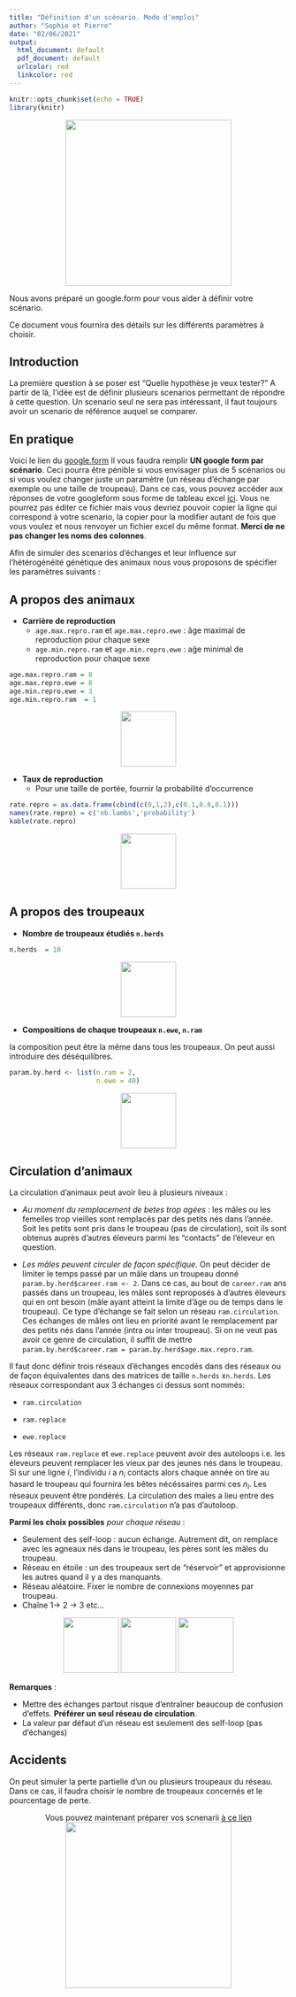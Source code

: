 ```yaml
---
title: "Définition d'un scénario. Mode d'emploi"
author: "Sophie et Pierre"
date: "02/06/2021"
output:
  html_document: default
  pdf_document: default
  urlcolor: red
  linkcolor: red
---
```


```r
knitr::opts_chunk$set(echo = TRUE)
library(knitr)
```



  
<center>
![](genie.jpg){width=300px}
</center>

Nous avons préparé un google.form pour vous aider à définir votre scénario. 

Ce document vous fournira des détails sur  les différents paramètres à choisir. 


## **Introduction**

La première question à se poser est "Quelle hypothèse je veux tester?"
A partir de là, l'idée est de définir plusieurs scenarios permettant de répondre à cette question. Un scenario seul ne sera pas intéressant, il faut toujours avoir un scenario de référence auquel se comparer. 

## **En pratique**

Voici le lien  du  [google.form](https://forms.gle/RTF36fSzUB5ryzB58)
Il vous faudra remplir **UN google form par scénario**. Ceci pourra être pénible si vous envisager plus de 5  scénarios ou si vous voulez changer juste un paramètre (un réseau d'échange par exemple ou une taille de troupeau).
Dans ce cas, vous pouvez accéder aux réponses de votre googleform  sous forme de tableau excel [ici](https://docs.google.com/spreadsheets/d/188Sls7V_rV88Rlz9Pd2lA0ym15HIZL6_eLkvZl1Ddbc/edit?usp=sharing). Vous ne pourrez pas éditer ce fichier mais vous devriez pouvoir copier la ligne qui correspond à votre scenario, la copier pour la modifier autant de fois que vous voulez et nous  renvoyer un fichier excel du même format. **Merci de ne pas changer les noms des colonnes**.  






Afin de simuler des scenarios d'échanges et leur influence sur l'hétérogénéité génétique des animaux nous vous  proposons de spécifier les paramètres suivants :   


## **A propos des animaux**


  - **Carrière de reproduction**
      * `age.max.repro.ram` et `age.max.repro.ewe`  : âge maximal de reproduction pour chaque sexe
      * `age.min.repro.ram` et `age.min.repro.ewe` : aĝe minimal de reproduction pour chaque sexe
      

  
```r
age.max.repro.ram = 8
age.max.repro.ewe = 8 
age.min.repro.ewe = 3
age.min.repro.ram  = 1
``` 
  
<center>
![](choice.jpg){width=100px}
</center>


  - **Taux de reproduction**
      * Pour une taille de portée, fournir la probabilité d'occurrence
  
```r
rate.repro = as.data.frame(cbind(c(0,1,2),c(0.1,0.8,0.1)))
names(rate.repro) = c('nb.lambs','probability')
kable(rate.repro)
```

  
<center>
![](choice.jpg){width=100px}
</center>

## **A propos des troupeaux**


  - **Nombre de troupeaux étudiés `n.herds`**

```r
n.herds  = 10
```
<center>
![](choice.jpg){width=100px}
</center>


  - **Compositions de chaque troupeaux `n.ewe`, `n.ram` **
  
  la composition peut être la même dans tous les troupeaux. On peut aussi introduire des déséquilibres. 

```r
param.by.herd <- list(n.ram = 2,
                      n.ewe = 40)
```

<center>
![](choice.jpg){width=100px}
</center>





## **Circulation d'animaux**

La circulation d'animaux peut avoir lieu à plusieurs niveaux : 
      
  * *Au moment du remplacement de betes trop agées* : les mâles ou les femelles trop vieilles sont remplacés par des petits nés dans l'année.  Soit les petits sont pris dans le troupeau (pas de circulation), soit ils sont obtenus auprès d'autres éleveurs parmi les "contacts" de l'éleveur en question. 
      
  * *Les mâles peuvent circuler de façon spécifique*. On peut décider de limiter le temps passé par un mâle dans un troupeau donné `param.by.herd$career.ram <- 2`. Dans ce cas, au bout de `career.ram` ans passés dans un troupeau, les mâles sont reproposés à d'autres éleveurs qui en ont besoin (mâle ayant atteint la limite d'âge ou de temps dans le troupeau). Ce type d'échange se fait selon un réseau  `ram.circulation`. Ces échanges de mâles ont lieu en priorité avant le remplacement par des petits nés dans l'année (intra ou inter troupeau).   Si on ne veut pas avoir ce genre de circulation, il suffit de mettre `param.by.herd$career.ram = param.by.herd$age.max.repro.ram`. 
      

Il faut donc définir trois réseaux d'échanges encodés dans des réseaux ou de façon équivalentes dans des matrices de taille `n.herds` x`n.herds`.  Les réseaux correspondant aux 3 échanges ci dessus sont nommés: 

  - `ram.circulation`

  - `ram.replace`

  - `ewe.replace` 

Les réseaux `ram.replace` et `ewe.replace` peuvent avoir des autoloops  i.e. les éleveurs peuvent remplacer les vieux par des jeunes nés dans le troupeau. Si sur une ligne $i$, l'individu $i$ a $n_i$ contacts alors chaque année on tire au hasard le troupeau qui fournira les bêtes nécéssaires parmi ces $n_i$. Les réseaux peuvent être pondérés. 
La circulation des males a lieu entre des troupeaux différents, donc `ram.circulation` n'a pas d'autoloop.  
 


**Parmi les choix possibles** *pour chaque réseau* : 

  - Seulement des self-loop : aucun échange. Autrement dit, on remplace avec les agneaux nés dans le troupeau, les pères sont  les mâles du troupeau. 
  - Réseau en étoile : un des troupeaux sert de "réservoir" et approvisionne les autres quand il y a des manquants. 
  - Réseau aléatoire. Fixer le nombre de connexions moyennes par troupeau. 
  -  Chaîne 1-> 2 -> 3 etc... 

  
<center>
![](choice.jpg){width=100px}  ![](choice.jpg){width=100px}  ![](choice.jpg){width=100px} 
</center>


**Remarques** : 

  - Mettre des échanges partout risque d'entraîner beaucoup de confusion d'effets. **Préférer  un seul réseau de circulation**.
  - La valeur par défaut d'un réseau est seulement des self-loop (pas d'échanges)
  

## **Accidents**

On peut simuler la perte partielle d'un ou plusieurs  troupeaux du réseau. Dans ce cas, il faudra choisir le nombre de troupeaux concernés et le pourcentage de perte.  


<center>
Vous pouvez maintenant préparer vos scnenarii  [à ce lien](https://forms.gle/RTF36fSzUB5ryzB58)
</center>

<center>
![](troupeau-vaches.jpg){width=300px} 
</center>



 
 